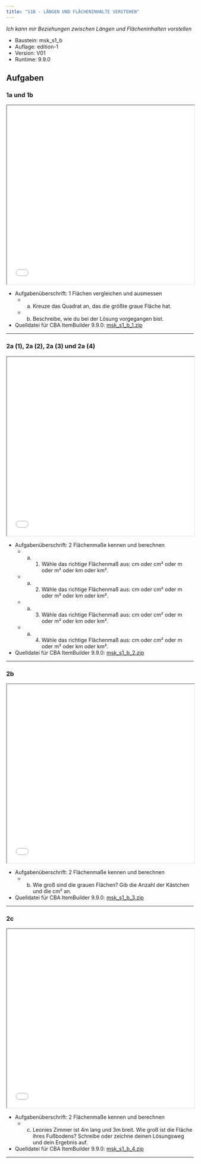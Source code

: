 ```yaml
---
title: "S1B - LÄNGEN UND FLÄCHENINHALTE VERSTEHEN"
---
```


*Ich kann mir Beziehungen zwischen Längen und Flächeninhalten vorstellen* 


::: {.callout-note collapse="true"  title="Bausteinversion"}


* Baustein: msk_s1_b 
* Auflage: edition-1 
* Version: V01 
* Runtime: 9.9.0 
:::

## Aufgaben


### 1a und 1b
```{=html}
<iframe width="100%" height="480"
src="../oer/edition-1/V01/9.9.0/msk_s1_b/msk_s1_b_1/viewer.html"></iframe>
```


::: {.callout-tip collapse="true"  title="Details"}


* Aufgabenüberschrift: 1 Flächen vergleichen und ausmessen
	 - a) Kreuze das Quadrat an, das die größte graue Fläche hat.
	 - b) Beschreibe, wie du bei der Lösung vorgegangen bist.
* Quelldatei für CBA ItemBuilder 9.9.0: [msk_s1_b_1.zip](../oer/edition-1/V01/9.9.0/msk_s1_b/msk_s1_b_1/msk_s1_b_1.zip) 
:::
<hr noshade/>

### 2a (1), 2a (2), 2a (3) und 2a (4)
```{=html}
<iframe width="100%" height="480"
src="../oer/edition-1/V01/9.9.0/msk_s1_b/msk_s1_b_2/viewer.html"></iframe>
```


::: {.callout-tip collapse="true"  title="Details"}


* Aufgabenüberschrift: 2 Flächenmaße kennen und berechnen
	 - a) (1) Wähle das richtige Flächenmaß aus: cm oder cm² oder m oder m² oder km oder km².
	 - a) (2) Wähle das richtige Flächenmaß aus: cm oder cm² oder m oder m² oder km oder km².
	 - a) (3) Wähle das richtige Flächenmaß aus: cm oder cm² oder m oder m² oder km oder km².
	 - a) (4) Wähle das richtige Flächenmaß aus: cm oder cm² oder m oder m² oder km oder km².
* Quelldatei für CBA ItemBuilder 9.9.0: [msk_s1_b_2.zip](../oer/edition-1/V01/9.9.0/msk_s1_b/msk_s1_b_2/msk_s1_b_2.zip) 
:::
<hr noshade/>

### 2b 
```{=html}
<iframe width="100%" height="480"
src="../oer/edition-1/V01/9.9.0/msk_s1_b/msk_s1_b_3/viewer.html"></iframe>
```


::: {.callout-tip collapse="true"  title="Details"}


* Aufgabenüberschrift: 2 Flächenmaße kennen und berechnen
	 - b) Wie groß sind die grauen Flächen? Gib die Anzahl der Kästchen und die cm² an.
* Quelldatei für CBA ItemBuilder 9.9.0: [msk_s1_b_3.zip](../oer/edition-1/V01/9.9.0/msk_s1_b/msk_s1_b_3/msk_s1_b_3.zip) 
:::
<hr noshade/>

### 2c
```{=html}
<iframe width="100%" height="480"
src="../oer/edition-1/V01/9.9.0/msk_s1_b/msk_s1_b_4/viewer.html"></iframe>
```


::: {.callout-tip collapse="true"  title="Details"}


* Aufgabenüberschrift: 2 Flächenmaße kennen und berechnen
	 - c) Leonies Zimmer ist 4m lang und 3m breit. Wie groß ist die Fläche ihres Fußbodens? Schreibe oder zeichne deinen Lösungsweg und dein Ergebnis auf.
* Quelldatei für CBA ItemBuilder 9.9.0: [msk_s1_b_4.zip](../oer/edition-1/V01/9.9.0/msk_s1_b/msk_s1_b_4/msk_s1_b_4.zip) 
:::
<hr noshade/>

